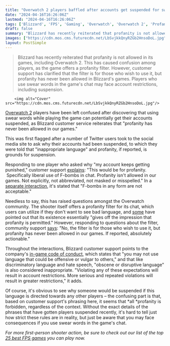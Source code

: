```yaml
---
title: "Overwatch 2 players baffled after accounts get suspended for swearing, as Blizzard customer support reiterates that 'profanity has never been allowed in our games'"
date: "2024-04-16T16:26:06Z"
lastmod: "2024-04-16T16:26:06Z"
tags: ['Blizzard', 'FPS', 'Gaming', 'Overwatch', 'Overwatch 2', 'Profanity', 'Swear Words', 'Suspension', 'Terms of Service']
draft: false
summary: "Blizzard has recently reiterated that profanity is not allowed in its games, including Overwatch 2. This has caused confusion among players, as the game offers a profanity filter. However, customer support has clarified that the filter is for those who wish to use it, but profanity has never been allowed in Blizzard's games. Players who use swear words in the game's chat may face account restrictions, including suspension."
images: ["https://cdn.mos.cms.futurecdn.net/LbSvjkkQnyRZGb2HnsoDoL.jpg"]
layout: PostSimple
---
```

> Blizzard has recently reiterated that profanity is not allowed in its games, including Overwatch 2. This has caused confusion among players, as the game offers a profanity filter. However, customer support has clarified that the filter is for those who wish to use it, but profanity has never been allowed in Blizzard's games. Players who use swear words in the game's chat may face account restrictions, including suspension.


        <img alt="Cover" src="https://cdn.mos.cms.futurecdn.net/LbSvjkkQnyRZGb2HnsoDoL.jpg"/>
        
[Overwatch 2](https://www.gamesradar.com/overwatch-2-guide/) players have been left confused after discovering that using swear words while playing the game can potentially get their accounts suspended, as Blizzard customer service reiterates that "profanity has never been allowed in our games."

This was first flagged after a number of Twitter users took to the social media site to ask why their accounts had been suspended, to which they were told that "inappropriate language" and profanity, if reported, is grounds for suspension. 

Responding to one player who asked why "my account keeps getting punished," customer support [<u>explains</u>](https://x.com/BlizzardCS/status/1779582827744436732): "This would be for profanity.  Specifically liberal use of F-bombs in chat. Profanity isn't allowed in our games. Not explicitly, not abbreviated, not masked or misspelled." In a [<u>separate interaction</u>](https://x.com/BlizzardCS/status/1779672543663636713), it's stated that "F-bombs in any form are not acceptable."

Needless to say, this has raised questions amongst the Overwatch community. The shooter itself offers a profanity filter for its chat, which users can utilize if they don't want to see bad language, and [<u>some</u>](https://x.com/Kephrii/status/1779890456580559011) have pointed out that its existence essentially "gives off the impression that profanity is permitted." However, responding to questions about the filter, community support [says](https://x.com/BlizzardCS/status/1779566387226108087): "No, the filter is for those who wish to use it, but profanity has never been allowed in our games. If reported, absolutely actionable."

Throughout the interactions, Blizzard customer support points to the company's [<u>in-game code of conduct</u>](https://us.battle.net/support/en/article/42673), which states that "you may not use language that could be offensive or vulgar to others," and that like discriminatory language and hate speech, "obscene or disruptive language" is also considered inappropriate. "Violating any of these expectations will result in account restrictions. More serious and repeated violations will result in greater restrictions," it adds.

Of course, it's obvious to see why someone would be suspended if this language is directed towards any other players – the confusing part is that, based on customer support's phrasing here, it seems that *all *profanity is forbidden, regardless of the context. Without the exact details of the phrases that have gotten players suspended recently, it's hard to tell just how strict these rules are in reality, but just be aware that you may face consequences if you use swear words in the game's chat.

*For more first-person shooter action, be sure to check out our list of the top *[<em>25 best FPS games</em>](https://www.gamesradar.com/best-fps-games/)* you can play now.*
        